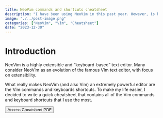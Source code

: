 ```yaml
---
title: NeoVim commands and shortcuts cheatsheet
description: "I have been using NeoVim in this past year. However, is hard to remember all commands and shortcuts available, so I dedided to write a cheatsheet with all Vim commands and keyboard shortcuts that I use the most."
image: "./../post-image.png"
categories: ["NeoVim", "Vim", "Cheatsheet"]
date: "2023-12-30"
---
```


# Introduction

NeoVim is a highly extensible and "keyboard-based" text editor. Many consider NeoVim as an evolution of the famous
Vim text editor, with focus on extensibility.

What really makes NeoVim (and also Vim) an extremely powerful editor are the Vim commands and keyboards shortcuts.
To make my life easier, I decided to write a quick cheatsheet that contains all of the Vim commands
and keyboard shortcuts that I use the most.

<a href="./../cheatsheet.pdf"> <button type="button" class="btn btn-primary">Access Cheatsheet PDF</button></a>

